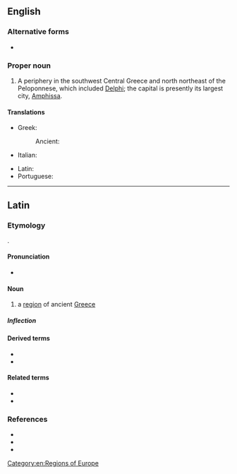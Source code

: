 {{also|phocis}}
==English==

===Alternative forms===
* {{l|en|Phokis}}

===Proper noun===
{{wikipedia}}
{{en-proper noun}}

# A periphery in the southwest Central Greece and north northeast of the Peloponnese, which included [[Delphi]]; the capital is presently its largest city, [[Amphissa]].

====Translations====
{{trans-top|a periphery in the southwest Central Greece}}
* Greek: {{t+|el|Φωκίδα}}
*: Ancient: {{t|grc|Φωκίς}}
* Italian: {{t|it|Focide|f}}
{{trans-mid}}
* Latin: {{t|la|Phocis}}
* Portuguese: {{t|pt|Fócida|f}}
{{trans-bottom}}

[[Category:en:Regions of Europe]]

----

==Latin==

===Etymology===
{{bor|la|grc|Φωκίς}}.

====Pronunciation====
* {{la-IPA|phōcis}}

====Noun====
{{la-noun|Phōcis|Phōcidis|f|third}}

# {{lb|la|geography}} a [[region]] of ancient [[Greece]]

=====Inflection=====
{{la-decl-3rd|num=sg|Phōcis|Phōcid}}

====Derived terms====
* {{l|la|Phōcensēs}}
* {{l|la|Phōciī}}

====Related terms====
* {{l|la|Phōcaicus}}
* {{l|la|Phōcēus}}

===References===
* {{R:L&S|Phōcis|Phocis2}}
* {{R:Gaffiot}}
* {{R:Smith's Geography}}